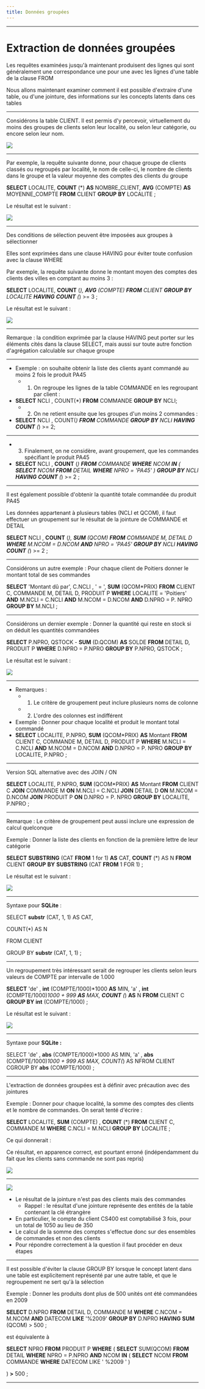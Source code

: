 ```yaml
---
title: Données groupées
---
```



<Slide>
</Slide>


---


# Extraction de données groupées

Les requêtes examinées jusqu'à maintenant produisent des lignes qui sont généralement une correspondance une pour une avec les lignes d'une table de la clause FROM

Nous allons maintenant examiner comment il est possible d'extraire d'une table, ou d'une jointure, des informations sur les concepts latents dans ces tables


---


Considérons la table CLIENT. Il est permis d'y percevoir, virtuellement du moins des groupes de clients selon leur localité, ou selon leur catégorie, ou encore selon leur nom.

![](CM4%20-%20Le%20langage%20SQL%20DML%20-%20Les%20Jointures13.png)


---


Par exemple, la requête suivante donne, pour chaque groupe de clients classés ou regroupés par localité, le nom de celle-ci, le nombre de clients dans le groupe et la valeur moyenne des comptes des clients du groupe

__SELECT__  LOCALITE,		 __COUNT__ (*)  __AS__  NOMBRE_CLIENT,		 __AVG__ (COMPTE)  __AS__  MOYENNE_COMPTE __FROM__  CLIENT __GROUP__   __BY__  LOCALITE ;

Le résultat est le suivant :

![](CM4%20-%20Le%20langage%20SQL%20DML%20-%20Les%20Jointures14.png)


---


Des conditions de sélection peuvent être imposées aux groupes à sélectionner

Elles sont exprimées dans une clause HAVING pour éviter toute confusion avec la clause WHERE

Par exemple, la requête suivante donne le montant moyen des comptes des clients des villes en comptant au moins 3 :

__SELECT__  LOCALITE,  __COUNT__ (*),  __AVG__ (COMPTE) __FROM__  CLIENT __GROUP BY__  LOCALITE __HAVING__   __COUNT__ (*) >= 3 ;

Le résultat est le suivant :

![](CM4%20-%20Le%20langage%20SQL%20DML%20-%20Les%20Jointures15.png)


---


Remarque : la condition exprimée par la clause HAVING peut porter sur les éléments cités dans la clause SELECT, mais aussi sur toute autre fonction d'agrégation calculable sur chaque groupe


---


* Exemple : on souhaite obtenir la liste des clients ayant commandé au moins 2 fois le produit PA45
  * 1. On regroupe les lignes de la table COMMANDE en les regroupant par client :
* __SELECT__  NCLI , COUNT(*) __FROM__  COMMANDE __GROUP__   __BY__  NCLI;
  * 2. On ne retient ensuite que les groupes d'un moins 2 commandes :
* __SELECT__  NCLI , COUNT(*) __FROM__  COMMANDE __GROUP__   __BY__  NCLI __HAVING COUNT__ (*) >= 2;


---


  * 3. Finalement, on ne considère, avant groupement, que les commandes spécifiant le produit PA45
* __SELECT__  NCLI ,  __COUNT__ (*) __FROM__  COMMANDE __WHERE__  NCOM  __IN__  ( __SELECT__  NCOM  __FROM__  DETAIL  __WHERE__  NPRO = 'PA45' ) __GROUP BY__  NCLI __HAVING__   __COUNT__ (*) >= 2 ;


---


Il est également possible d'obtenir la quantité totale commandée du produit PA45

Les données appartenant à plusieurs tables (NCLI et QCOM), il faut effectuer un groupement sur le résultat de la jointure de COMMANDE et DETAIL

__SELECT__  NCLI ,  __COUNT__ (*),  __SUM__ (QCOM)  __FROM__  COMMANDE M, DETAIL D  __WHERE__  M.NCOM = D.NCOM  __AND__  NPRO = 'PA45'  __GROUP BY__  NCLI  __HAVING COUNT__ (*) >= 2 ;


---


Considérons un autre exemple : Pour chaque client de Poitiers donner le montant total de ses commandes

__SELECT__  'Montant dû par',		C.NCLI , 		' =  ', 		 __SUM__ (QCOM*PRIX) __FROM__  CLIENT C, COMMANDE M, DETAIL D, PRODUIT P __WHERE__  LOCALITE = 'Poitiers' __AND__  M.NCLI = C.NCLI __AND__  M.NCOM = D.NCOM __AND__  D.NPRO = P. NPRO __GROUP BY__  M.NCLI ;


---


Considérons un dernier exemple : Donner la quantité qui reste en stock si on déduit les quantités commandées

__SELECT__  P.NPRO, QSTOCK -  __SUM__ (D.QCOM)  __AS__  SOLDE __FROM__  DETAIL D, PRODUIT P __WHERE__  D.NPRO = P.NPRO __GROUP BY__  P.NPRO, QSTOCK ;

Le résultat est le suivant :

![](CM4%20-%20Le%20langage%20SQL%20DML%20-%20Les%20Jointures16.png)


---


* Remarques :
  * 1. Le critère de groupement peut inclure plusieurs noms de colonne
  * 2. L'ordre des colonnes est indifférent
* Exemple : Donner pour chaque localité et produit le montant total commandé
* __SELECT__  LOCALITE, P.NPRO,  __SUM__ (QCOM*PRIX)  __AS__  Montant __FROM__  CLIENT C, COMMANDE M, DETAIL D, PRODUIT P __WHERE__  M.NCLI = C.NCLI __AND__  M.NCOM = D.NCOM __AND__  D.NPRO = P. NPRO __GROUP BY__  LOCALITE, P.NPRO ;


---


Version SQL alternative avec des JOIN / ON

__SELECT__  LOCALITE, P.NPRO,  __SUM__ (QCOM*PRIX)  __AS__  Montant __FROM__  CLIENT C __JOIN__  COMMANDE M __ON__  M.NCLI = C.NCLI __JOIN__  DETAIL D __ON__  M.NCOM = D.NCOM __JOIN__  PRODUIT P __ON__  D.NPRO = P. NPRO __GROUP BY__  LOCALITE, P.NPRO ;


---


Remarque : Le critère de groupement peut aussi inclure une expression de calcul quelconque

Exemple : Donner la liste des clients en fonction de la première lettre de leur catégorie

__SELECT__   __SUBSTRING__ (CAT  __FROM__  1 for 1)  __AS__  CAT,		 __COUNT__ (*) AS N __FROM__  CLIENT __GROUP__   __BY__   __SUBSTRING__ (CAT  __FROM__  1 FOR 1) ;

Le résultat est le suivant :

![](CM4%20-%20Le%20langage%20SQL%20DML%20-%20Les%20Jointures17.png)


---


Syntaxe pour  __SQLite__  :

SELECT  __substr__ (CAT, 1, 1) AS CAT,

COUNT(*) AS N

FROM CLIENT

GROUP BY  __substr__ (CAT, 1, 1) ;


---


Un regroupement très intéressant serait de regrouper les clients selon leurs valeurs de COMPTE par intervalle de 1.000

__SELECT__  'de' ,  __int__  (COMPTE/1000)*1000  __AS__  MIN,		'a' ,  __int__  (COMPTE/1000)*1000 + 999  __AS__  MAX,		 __COUNT__ (*)  __AS__  N __FROM__  CLIENT C __GROUP BY__   __int__  (COMPTE/1000) ;

Le résultat est le suivant :

![](CM4%20-%20Le%20langage%20SQL%20DML%20-%20Les%20Jointures18.png)


---


Syntaxe pour  __SQLite :__

SELECT 'de' ,  __abs__ (COMPTE/1000)*1000 AS MIN,		'a' ,  __abs__ (COMPTE/1000)*1000 + 999 AS MAX,		COUNT(*) AS NFROM CLIENT CGROUP BY  __abs__  (COMPTE/1000) ;


---


L'extraction de données groupées est à définir avec précaution avec des jointures

Exemple : Donner pour chaque localité, la somme des comptes des clients et le nombre de commandes. On serait tenté d'écrire :

__SELECT__  LOCALITE,  __SUM__ (COMPTE) ,  __COUNT__ (*) __FROM__  CLIENT C, COMMANDE M __WHERE__  C.NCLI = M.NCLI __GROUP__   __BY__  LOCALITE ;

Ce qui donnerait :

Ce résultat, en apparence correct, est pourtant erroné (indépendamment du fait que les clients sans commande ne sont pas repris)

![](CM4%20-%20Le%20langage%20SQL%20DML%20-%20Les%20Jointures19.png)


---


![](CM4%20-%20Le%20langage%20SQL%20DML%20-%20Les%20Jointures20.png)

* Le résultat de la jointure n'est pas des clients mais des commandes
  * Rappel : le résultat d'une jointure représente des entités de la table contenant la clé étrangère
* En particulier, le compte du client CS400 est comptabilisé 3 fois, pour un total de 1050 au lieu de 350
* Le calcul de la somme des comptes s'effectue donc sur des ensembles de commandes et non des clients
* Pour répondre correctement à la question il faut procéder en deux étapes


---


Il est possible d'éviter la clause GROUP BY lorsque le concept latent dans une table est explicitement représenté par une autre table, et que le regroupement ne sert qu'à la sélection

Exemple : Donner les produits dont plus de 500 unités ont été commandées en 2009

__SELECT__  D.NPRO __FROM__  DETAIL D, COMMANDE M __WHERE__  C.NCOM = M.NCOM  __AND__  DATECOM  __LIKE__  '%2009' __GROUP BY__  D.NPRO  __HAVING__   __SUM__ (QCOM) > 500 ;

est équivalente à

__SELECT__  NPRO  __FROM__  PRODUIT P __WHERE__  (  __SELECT__  SUM(QCOM)  __FROM__  DETAIL		 __WHERE__  NPRO = P.NPRO  __AND__  NCOM  __IN__  			( __SELECT__  NCOM  __FROM__  COMMANDE  __WHERE__  DATECOM LIKE ' %2009 ' )

)  __>__  500 ;


---
